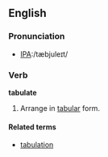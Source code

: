 ==English==

===Pronunciation===
*[[w:International Phonetic Alphabet|IPA]]:/tæbjuleɪt/

===Verb===
'''tabulate'''
# Arrange in [[tabular]] form.

====Related terms====
*[[tabulation]]